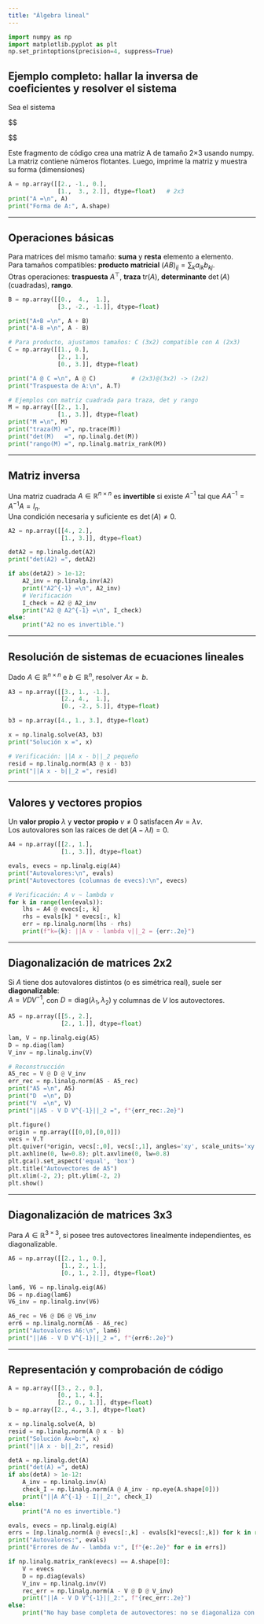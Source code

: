 ```yaml
---
title: "Álgebra lineal"
---
```

```python
import numpy as np
import matplotlib.pyplot as plt
np.set_printoptions(precision=4, suppress=True)
```

## Ejemplo completo: hallar la inversa de coeficientes y resolver el sistema 

Sea el sistema

$$

$$

Este fragmento de código crea una matriz A de tamaño 2×3 usando numpy. La matriz contiene números flotantes. Luego, imprime la matriz y muestra su forma (dimensiones)
```python
A = np.array([[2., -1., 0.],
              [1.,  3., 2.]], dtype=float)   # 2x3
print("A =\n", A)
print("Forma de A:", A.shape)
```

---

## Operaciones básicas

Para matrices del mismo tamaño: **suma** y **resta** elemento a elemento.  
Para tamaños compatibles: **producto matricial** $(AB)_{ij}=\sum_k a_{ik}b_{kj}$.  
Otras operaciones: **traspuesta** $A^\top$, **traza** $\mathrm{tr}(A)$, **determinante** $\det(A)$ (cuadradas), **rango**.

```python
B = np.array([[0.,  4.,  1.],
              [3., -2., -1.]], dtype=float)

print("A+B =\n", A + B)
print("A-B =\n", A - B)

# Para producto, ajustamos tamaños: C (3x2) compatible con A (2x3)
C = np.array([[1., 0.],
              [2., 1.],
              [0., 3.]], dtype=float)

print("A @ C =\n", A @ C)          # (2x3)@(3x2) -> (2x2)
print("Traspuesta de A:\n", A.T)

# Ejemplos con matriz cuadrada para traza, det y rango
M = np.array([[2., 1.],
              [1., 3.]], dtype=float)
print("M =\n", M)
print("traza(M) =", np.trace(M))
print("det(M)   =", np.linalg.det(M))
print("rango(M) =", np.linalg.matrix_rank(M))
```

---

## Matriz inversa

Una matriz cuadrada $A \in \mathbb{R}^{n\times n}$ es **invertible** si existe $A^{-1}$ tal que $AA^{-1}=A^{-1}A=I_n$.  
Una condición necesaria y suficiente es $\det(A) \neq 0$.

```python
A2 = np.array([[4., 2.],
               [1., 3.]], dtype=float)

detA2 = np.linalg.det(A2)
print("det(A2) =", detA2)

if abs(detA2) > 1e-12:
    A2_inv = np.linalg.inv(A2)
    print("A2^{-1} =\n", A2_inv)
    # Verificación
    I_check = A2 @ A2_inv
    print("A2 @ A2^{-1} =\n", I_check)
else:
    print("A2 no es invertible.")
```

---

## Resolución de sistemas de ecuaciones lineales

Dado $A \in \mathbb{R}^{n\times n}$ e $b \in \mathbb{R}^n$, resolver $A x = b$.

```python
A3 = np.array([[3., 1., -1.],
               [2., 4.,  1.],
               [0., -2., 5.]], dtype=float)

b3 = np.array([4., 1., 3.], dtype=float)

x = np.linalg.solve(A3, b3)
print("Solución x =", x)

# Verificación: ||A x - b||_2 pequeño
resid = np.linalg.norm(A3 @ x - b3)
print("||A x - b||_2 =", resid)
```

---

## Valores y vectores propios

Un **valor propio** $\lambda$ y **vector propio** $v \neq 0$ satisfacen $A v = \lambda v$.  
Los autovalores son las raíces de $\det(A - \lambda I)=0$.

```python
A4 = np.array([[2., 1.],
               [1., 3.]], dtype=float)

evals, evecs = np.linalg.eig(A4)
print("Autovalores:\n", evals)
print("Autovectores (columnas de evecs):\n", evecs)

# Verificación: A v ~ lambda v
for k in range(len(evals)):
    lhs = A4 @ evecs[:, k]
    rhs = evals[k] * evecs[:, k]
    err = np.linalg.norm(lhs - rhs)
    print(f"k={k}: ||A v - lambda v||_2 = {err:.2e}")
```

---

## Diagonalización de matrices 2x2

Si $A$ tiene dos autovalores distintos (o es simétrica real), suele ser **diagonalizable**:  
$A = V D V^{-1}$, con $D=\mathrm{diag}(\lambda_1,\lambda_2)$ y columnas de $V$ los autovectores.

```python
A5 = np.array([[5., 2.],
               [2., 1.]], dtype=float)

lam, V = np.linalg.eig(A5)
D = np.diag(lam)
V_inv = np.linalg.inv(V)

# Reconstrucción
A5_rec = V @ D @ V_inv
err_rec = np.linalg.norm(A5 - A5_rec)
print("A5 =\n", A5)
print("D  =\n", D)
print("V  =\n", V)
print("||A5 - V D V^{-1}||_2 =", f"{err_rec:.2e}")
```

```python
plt.figure()
origin = np.array([[0,0],[0,0]])
vecs = V.T
plt.quiver(*origin, vecs[:,0], vecs[:,1], angles='xy', scale_units='xy', scale=1, color=['tab:blue','tab:orange'])
plt.axhline(0, lw=0.8); plt.axvline(0, lw=0.8)
plt.gca().set_aspect('equal', 'box')
plt.title("Autovectores de A5")
plt.xlim(-2, 2); plt.ylim(-2, 2)
plt.show()
```

---

## Diagonalización de matrices 3x3

Para $A \in \mathbb{R}^{3\times 3}$, si posee tres autovectores linealmente independientes, es diagonalizable.

```python
A6 = np.array([[2., 1., 0.],
               [1., 2., 1.],
               [0., 1., 2.]], dtype=float)

lam6, V6 = np.linalg.eig(A6)
D6 = np.diag(lam6)
V6_inv = np.linalg.inv(V6)

A6_rec = V6 @ D6 @ V6_inv
err6 = np.linalg.norm(A6 - A6_rec)
print("Autovalores A6:\n", lam6)
print("||A6 - V D V^{-1}||_2 =", f"{err6:.2e}")
```

---

## Representación y comprobación de código

```python
A = np.array([[3., 2., 0.],
              [0., 1., 4.],
              [2., 0., 1.]], dtype=float)
b = np.array([2., 4., 3.], dtype=float)

x = np.linalg.solve(A, b)
resid = np.linalg.norm(A @ x - b)
print("Solución Ax=b:", x)
print("||A x - b||_2:", resid)

detA = np.linalg.det(A)
print("det(A) =", detA)
if abs(detA) > 1e-12:
    A_inv = np.linalg.inv(A)
    check_I = np.linalg.norm(A @ A_inv - np.eye(A.shape[0]))
    print("||A A^{-1} - I||_2:", check_I)
else:
    print("A no es invertible.")

evals, evecs = np.linalg.eig(A)
errs = [np.linalg.norm(A @ evecs[:,k] - evals[k]*evecs[:,k]) for k in range(len(evals))]
print("Autovalores:", evals)
print("Errores de Av - lambda v:", [f"{e:.2e}" for e in errs])

if np.linalg.matrix_rank(evecs) == A.shape[0]:
    V = evecs
    D = np.diag(evals)
    V_inv = np.linalg.inv(V)
    rec_err = np.linalg.norm(A - V @ D @ V_inv)
    print("||A - V D V^{-1}||_2:", f"{rec_err:.2e}")
else:
    print("No hay base completa de autovectores: no se diagonaliza con matriz completa V.")
```